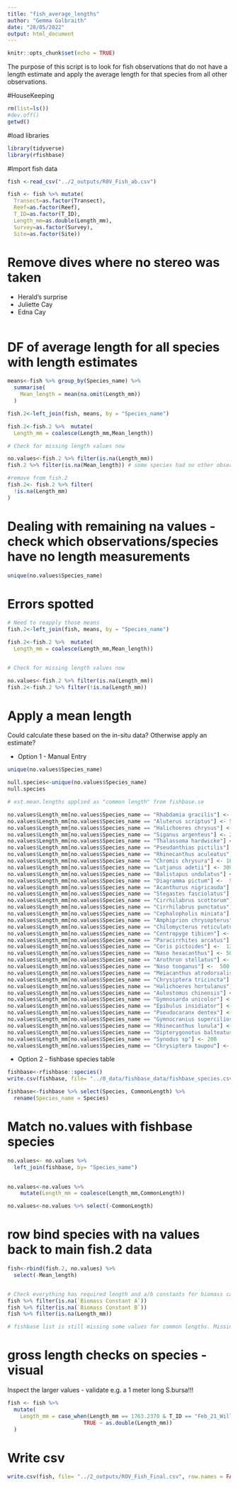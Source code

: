 ```yaml
---
title: "fish_average_lengths"
author: "Gemma Galbraith"
date: "28/05/2022"
output: html_document
---
```


```r
knitr::opts_chunk$set(echo = TRUE)
```

The purpose of this script is to look for fish observations that do not have a length estimate and apply the average length for that species from all other observations.

#HouseKeeping
```R
rm(list=ls())
#dev.off()
getwd()

```

#load libraries
```r
library(tidyverse)
library(rfishbase)
```

#Import fish data
```r
fish <-read_csv("../2_outputs/R0V_Fish_ab.csv")

fish <- fish %>% mutate(
  Transect=as.factor(Transect),
  Reef=as.factor(Reef),
  T_ID=as.factor(T_ID),
  Length_mm=as.double(Length_mm),
  Survey=as.factor(Survey),
  Site=as.factor(Site))

```

# Remove dives where no stereo was taken
- Herald's surprise
- Juliette Cay
- Edna Cay

```r



```

# DF of average length for all species with length estimates
```r

means<-fish %>% group_by(Species_name) %>% 
  summarise(
    Mean_length = mean(na.omit(Length_mm))
  )

fish.2<-left_join(fish, means, by = "Species_name")

fish.2<-fish.2 %>%  mutate(
  Length_mm = coalesce(Length_mm,Mean_length))

# Check for missing length values now

no.values<-fish.2 %>% filter(is.na(Length_mm))  
fish.2 %>% filter(is.na(Mean_length)) # some species had no other observations so a mean cannot be calculated

#remove from fish.2
fish.2<- fish.2 %>% filter(
  !is.na(Length_mm)
)

```

# Dealing with remaining na values - check which observations/species have no length measurements

```r

unique(no.values$Species_name)

```

# Errors spotted

```r

# Need to reapply those means
fish.2<-left_join(fish, means, by = "Species_name")

fish.2<-fish.2 %>%  mutate(
  Length_mm = coalesce(Length_mm,Mean_length))


# Check for missing length values now

no.values<-fish.2 %>% filter(is.na(Length_mm))  
fish.2<-fish.2 %>% filter(!is.na(Length_mm))


```

# Apply a mean length 
Could calculate these based on the in-situ data? Otherwise apply an estimate?

- Option 1 - Manual Entry
```r
unique(no.values$Species_name)

null.species<-unique(no.values$Species_name)
null.species

# est.mean.lengths applied as "common length" from fishbase.se

no.values$Length_mm[no.values$Species_name == "Rhabdamia gracilis"] <- 50
no.values$Length_mm[no.values$Species_name == "Aluterus scriptus"] <- 500
no.values$Length_mm[no.values$Species_name == "Halichoeres chrysus"] <- 100
no.values$Length_mm[no.values$Species_name == "Siganus argenteus"] <- 250
no.values$Length_mm[no.values$Species_name == "Thalassoma hardwicke"] <- 150
no.values$Length_mm[no.values$Species_name == "Pseudanthias pictilis"] <- 110
no.values$Length_mm[no.values$Species_name == "Rhinecanthus aculeatus"] <- 150
no.values$Length_mm[no.values$Species_name == "Chromis chrysura"] <- 100
no.values$Length_mm[no.values$Species_name == "Lutjanus adetii"] <- 300
no.values$Length_mm[no.values$Species_name == "Balistapus undulatus"] <- 260
no.values$Length_mm[no.values$Species_name == "Diagramma pictum"] <-  550
no.values$Length_mm[no.values$Species_name == "Acanthurus nigricauda"] <- 270
no.values$Length_mm[no.values$Species_name == "Stegastes fasciolatus"] <- 110
no.values$Length_mm[no.values$Species_name == "Cirrhilabrus scottorum"] <- 120  
no.values$Length_mm[no.values$Species_name == "Cirrhilabrus punctatus"] <- 120  
no.values$Length_mm[no.values$Species_name == "Cephalopholis miniata"] <-  300
no.values$Length_mm[no.values$Species_name == "Amphiprion chrysopterus"] <-  130
no.values$Length_mm[no.values$Species_name == "Chilomycterus reticulatus"] <-  300
no.values$Length_mm[no.values$Species_name == "Centropyge tibicen"] <-   150
no.values$Length_mm[no.values$Species_name == "Paracirrhites arcatus"] <-  150
no.values$Length_mm[no.values$Species_name == "Coris pictoides"] <-  130
no.values$Length_mm[no.values$Species_name == "Naso hexacanthus"] <- 500 
no.values$Length_mm[no.values$Species_name == "Arothron stellatus"] <-  540
no.values$Length_mm[no.values$Species_name == "Naso tonganus"] <-  500
no.values$Length_mm[no.values$Species_name == "Meiacanthus atrodorsalis"] <-  100
no.values$Length_mm[no.values$Species_name == "Chrysiptera tricincta"] <-  55
no.values$Length_mm[no.values$Species_name == "Halichoeres hortulanus"] <- 200
no.values$Length_mm[no.values$Species_name == "Aulostomus chinensis"] <-  600
no.values$Length_mm[no.values$Species_name == "Gymnosarda unicolor"] <- 1900 
no.values$Length_mm[no.values$Species_name == "Epibulus insidiator"] <-  450
no.values$Length_mm[no.values$Species_name == "Pseudocaranx dentex"] <- 400
no.values$Length_mm[no.values$Species_name == "Gymnocranius superciliosus"] <- 400
no.values$Length_mm[no.values$Species_name == "Rhinecanthus lunula"] <- 220
no.values$Length_mm[no.values$Species_name == "Dipterygonotus balteatus"] <- 120
no.values$Length_mm[no.values$Species_name == "Synodus sp"] <- 200
no.values$Length_mm[no.values$Species_name == "Chrysiptera taupou"] <- 70

```

- Option 2 - fishbase species table
```r
fishbase<-rfishbase::species()
write.csv(fishbase, file= "../0_data/fishbase_data/fishbase_species.csv", row.names = FALSE)

fishbase<-fishbase %>% select(Species, CommonLength) %>% 
  rename(Species_name = Species)

```

# Match no.values with fishbase species
```r
no.values<- no.values %>% 
  left_join(fishbase, by= "Species_name")
  

no.values<-no.values %>% 
    mutate(Length_mm = coalesce(Length_mm,CommonLength))

no.values<-no.values %>% select(-CommonLength)

```

# row bind species with na values back to main fish.2 data

```r
fish<-rbind(fish.2, no.values) %>% 
  select(-Mean_length)


# Check everything has required length and a/b constants for biomass calculations
fish %>% filter(is.na(`Biomass Constant A`))
fish %>% filter(is.na(`Biomass Constant B`))
fish %>% filter(is.na(Length_mm))

# fishbase list is still missing some values for common lengths. Missing species added manually as per above option 1.

```

# gross length checks on species - visual
Inspect the larger values - validate e.g. a 1 meter long S.bursa!!!
```r

fish <- fish %>% 
  mutate(
    Length_mm = case_when(Length_mm == 1763.2370 & T_ID == "Feb_21_Willis_N1_T9" ~ 176,
                        TRUE ~ as.double(Length_mm))
  )

```

# Write csv

```r

write.csv(fish, file= "../2_outputs/ROV_Fish_Final.csv", row.names = FALSE)

```
